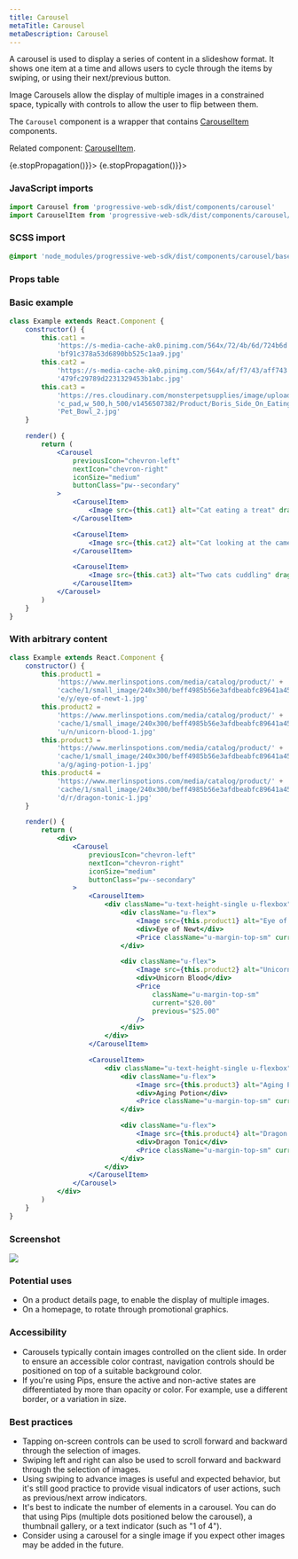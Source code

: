 ```yaml
---
title: Carousel
metaTitle: Carousel
metaDescription: Carousel
---
```



<div class="component-intro">

A carousel is used to display a series of content in a slideshow format. It shows one item at a time and allows users to cycle through the items by swiping, or using their next/previous button.

Image Carousels allow the display of multiple images in a constrained space, typically with controls to allow the user to flip between them.

The `Carousel` component is a wrapper that contains [CarouselItem](CarouselItem) components.

Related component: [CarouselItem](CarouselItem).

</div>

<div onClick={(e) => {e.stopPropagation()}}>
<Tabs activeIndex={0} className="devcenter">
<TabsPanel title="Code" onClick={(e) => {e.stopPropagation()}}>

### JavaScript imports

```jsx
import Carousel from 'progressive-web-sdk/dist/components/carousel'
import CarouselItem from 'progressive-web-sdk/dist/components/carousel/carousel-item'
```

### SCSS import

```scss
@import 'node_modules/progressive-web-sdk/dist/components/carousel/base';
```

### Props table

<PropsTable propMetaData={props.componentMetadata.childrenComponentProp} />

### Basic example

```jsx react-live=true
class Example extends React.Component {
    constructor() {
        this.cat1 =
            'https://s-media-cache-ak0.pinimg.com/564x/72/4b/6d/724b6d' +
            'bf91c378a53d6890bb525c1aa9.jpg'
        this.cat2 =
            'https://s-media-cache-ak0.pinimg.com/564x/af/f7/43/aff743' +
            '479fc29789d2231329453b1abc.jpg'
        this.cat3 =
            'https://res.cloudinary.com/monsterpetsupplies/image/upload/' +
            'c_pad,w_500,h_500/v1456507382/Product/Boris_Side_On_Eating_Sealed_' +
            'Pet_Bowl_2.jpg'
    }

    render() {
        return (
            <Carousel
                previousIcon="chevron-left"
                nextIcon="chevron-right"
                iconSize="medium"
                buttonClass="pw--secondary"
            >
                <CarouselItem>
                    <Image src={this.cat1} alt="Cat eating a treat" draggable="false" />
                </CarouselItem>

                <CarouselItem>
                    <Image src={this.cat2} alt="Cat looking at the camera" draggable="false" />
                </CarouselItem>

                <CarouselItem>
                    <Image src={this.cat3} alt="Two cats cuddling" draggable="false" />
                </CarouselItem>
            </Carousel>
        )
    }
}
```

### With arbitrary content

```jsx react-live=true
class Example extends React.Component {
    constructor() {
        this.product1 =
            'https://www.merlinspotions.com/media/catalog/product/' +
            'cache/1/small_image/240x300/beff4985b56e3afdbeabfc89641a4582/' +
            'e/y/eye-of-newt-1.jpg'
        this.product2 =
            'https://www.merlinspotions.com/media/catalog/product/' +
            'cache/1/small_image/240x300/beff4985b56e3afdbeabfc89641a4582/' +
            'u/n/unicorn-blood-1.jpg'
        this.product3 =
            'https://www.merlinspotions.com/media/catalog/product/' +
            'cache/1/small_image/240x300/beff4985b56e3afdbeabfc89641a4582/' +
            'a/g/aging-potion-1.jpg'
        this.product4 =
            'https://www.merlinspotions.com/media/catalog/product/' +
            'cache/1/small_image/240x300/beff4985b56e3afdbeabfc89641a4582/' +
            'd/r/dragon-tonic-1.jpg'
    }

    render() {
        return (
            <div>
                <Carousel
                    previousIcon="chevron-left"
                    nextIcon="chevron-right"
                    iconSize="medium"
                    buttonClass="pw--secondary"
                >
                    <CarouselItem>
                        <div className="u-text-height-single u-flexbox">
                            <div className="u-flex">
                                <Image src={this.product1} alt="Eye of Newt" draggable="false" />
                                <div>Eye of Newt</div>
                                <Price className="u-margin-top-sm" current="$12.00" />
                            </div>

                            <div className="u-flex">
                                <Image src={this.product2} alt="Unicorn Blood" draggable="false" />
                                <div>Unicorn Blood</div>
                                <Price
                                    className="u-margin-top-sm"
                                    current="$20.00"
                                    previous="$25.00"
                                />
                            </div>
                        </div>
                    </CarouselItem>

                    <CarouselItem>
                        <div className="u-text-height-single u-flexbox">
                            <div className="u-flex">
                                <Image src={this.product3} alt="Aging Potion" draggable="false" />
                                <div>Aging Potion</div>
                                <Price className="u-margin-top-sm" current="$25.00" />
                            </div>

                            <div className="u-flex">
                                <Image src={this.product4} alt="Dragon Tonic" draggable="false" />
                                <div>Dragon Tonic</div>
                                <Price className="u-margin-top-sm" current="$60.00" />
                            </div>
                        </div>
                    </CarouselItem>
                </Carousel>
            </div>
        )
    }
}
```

</TabsPanel>
<TabsPanel title="Design" class="markdown">

### Screenshot

![](./images/components/carousel/carousel-uikit.png)

### Potential uses

-   On a product details page, to enable the display of multiple images.
-   On a homepage, to rotate through promotional graphics.

### Accessibility

-   Carousels typically contain images controlled on the client side. In order to ensure an accessible color contrast, navigation controls should be positioned on top of a suitable background color.
-   If you're using Pips, ensure the active and non-active states are differentiated by more than opacity or color. For example, use a different border, or a variation in size.

### Best practices

-   Tapping on-screen controls can be used to scroll forward and backward through the selection of images.
-   Swiping left and right can also be used to scroll forward and backward through the selection of images.
-   Using swiping to advance images is useful and expected behavior, but it's still good practice to provide visual indicators of user actions, such as previous/next arrow indicators.
-   It's best to indicate the number of elements in a carousel. You can do that using Pips (multiple dots positioned below the carousel), a thumbnail gallery, or a text indicator (such as "1 of 4").
-   Consider using a carousel for a single image if you expect other images may be added in the future.

</TabsPanel>
</Tabs>
</div>
